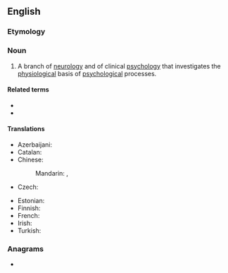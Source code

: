 ==English==
{{wikipedia}}

===Etymology===
{{prefix|en|neuro|psychology}}

===Noun===
{{en-noun|-}}

# A branch of [[neurology]] and of clinical [[psychology]] that investigates the [[physiological]] basis of [[psychological]] processes.

====Related terms====
* {{l|en|neuropsychological}}
* {{l|en|neuropsychologist}}

====Translations====
{{trans-top|branch of neurology}}
* Azerbaijani: {{t|az|neyropsixologiya}}
* Catalan: {{t|ca|neuropsicologia|f}}
* Chinese:
*: Mandarin: {{t|cmn|神經心理學}}, {{t|cmn|神经心理学|tr=shénjīng xīnlǐxué}}
* Czech: {{t|cs|neuropsychologie|f}}
{{trans-mid}}
* Estonian: {{t+|et|neuropsühholoogia}}
* Finnish: {{t|fi|neuropsykologia}}
* French: {{t-needed|fr}}
* Irish: {{t|ga|néarshíceolaíocht|f}}
* Turkish: {{t+|tr|nöropsikoloji}}
{{trans-bottom}}

===Anagrams===
* {{anagrams|en|a=ceghlnoooprsuyy|psychoneurology}}

{{c|en|Neurology|Psychology}}